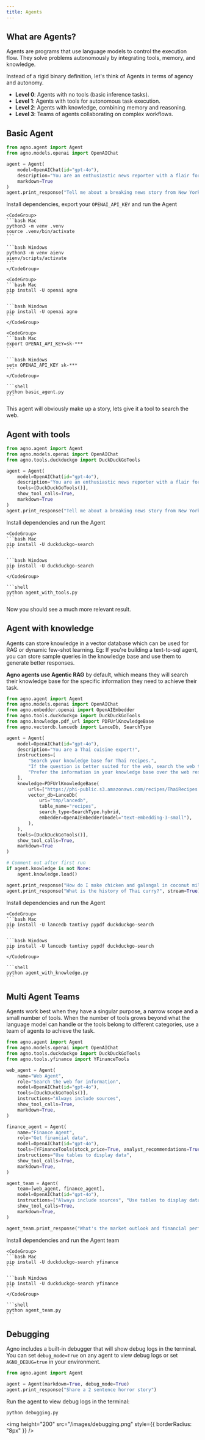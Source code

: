 ```yaml
---
title: Agents
---
```


## What are Agents?

Agents are programs that use language models to control the execution flow. They solve problems autonomously by integrating tools, memory, and knowledge.

Instead of a rigid binary definition, let's think of Agents in terms of agency and autonomy.

- **Level 0**: Agents with no tools (basic inference tasks).
- **Level 1**: Agents with tools for autonomous task execution.
- **Level 2**: Agents with knowledge, combining memory and reasoning.
- **Level 3**: Teams of agents collaborating on complex workflows.

## Basic Agent

```python basic_agent.py
from agno.agent import Agent
from agno.models.openai import OpenAIChat

agent = Agent(
    model=OpenAIChat(id="gpt-4o"),
    description="You are an enthusiastic news reporter with a flair for storytelling!",
    markdown=True
)
agent.print_response("Tell me about a breaking news story from New York.", stream=True)
```

Install dependencies, export your `OPENAI_API_KEY` and run the Agent

<Steps>
  <Step title="Setup your virtual environment">

    <CodeGroup>
    ```bash Mac
    python3 -m venv .venv
    source .venv/bin/activate
    ```

    ```bash Windows
    python3 -m venv aienv
    aienv/scripts/activate
    ```
    </CodeGroup>

  </Step>
  <Step title="Install dependencies">

    <CodeGroup>
    ```bash Mac
    pip install -U openai agno
    ```

    ```bash Windows
    pip install -U openai agno
    ```
    </CodeGroup>

  </Step>
  <Step title="Export your OpenAI key">

    <CodeGroup>
    ```bash Mac
    export OPENAI_API_KEY=sk-***
    ```

    ```bash Windows
    setx OPENAI_API_KEY sk-***
    ```
    </CodeGroup>

  </Step>
  <Step title="Run the agent">

    ```shell
    python basic_agent.py
    ```

  </Step>
</Steps>

This agent will obviously make up a story, lets give it a tool to search the web.

## Agent with tools

```python agent_with_tools.py
from agno.agent import Agent
from agno.models.openai import OpenAIChat
from agno.tools.duckduckgo import DuckDuckGoTools

agent = Agent(
    model=OpenAIChat(id="gpt-4o"),
    description="You are an enthusiastic news reporter with a flair for storytelling!",
    tools=[DuckDuckGoTools()],
    show_tool_calls=True,
    markdown=True
)
agent.print_response("Tell me about a breaking news story from New York.", stream=True)
```

Install dependencies and run the Agent

<Steps>
  <Step title="Install dependencies">

    <CodeGroup>
    ```bash Mac
    pip install -U duckduckgo-search
    ```

    ```bash Windows
    pip install -U duckduckgo-search
    ```
    </CodeGroup>

  </Step>
  <Step title="Run the agent">

    ```shell
    python agent_with_tools.py
    ```

  </Step>
</Steps>

Now you should see a much more relevant result.

## Agent with knowledge

Agents can store knowledge in a vector database which can be used for RAG or dynamic few-shot learning. Eg: If you're building a text-to-sql agent, you can store sample queries in the knowledge base and use them to generate better responses.

**Agno agents use Agentic RAG** by default, which means they will search their knowledge base for the specific information they need to achieve their task.

```python agent_with_knowledge.py
from agno.agent import Agent
from agno.models.openai import OpenAIChat
from agno.embedder.openai import OpenAIEmbedder
from agno.tools.duckduckgo import DuckDuckGoTools
from agno.knowledge.pdf_url import PDFUrlKnowledgeBase
from agno.vectordb.lancedb import LanceDb, SearchType

agent = Agent(
    model=OpenAIChat(id="gpt-4o"),
    description="You are a Thai cuisine expert!",
    instructions=[
        "Search your knowledge base for Thai recipes.",
        "If the question is better suited for the web, search the web to fill in gaps.",
        "Prefer the information in your knowledge base over the web results."
    ],
    knowledge=PDFUrlKnowledgeBase(
        urls=["https://phi-public.s3.amazonaws.com/recipes/ThaiRecipes.pdf"],
        vector_db=LanceDb(
            uri="tmp/lancedb",
            table_name="recipes",
            search_type=SearchType.hybrid,
            embedder=OpenAIEmbedder(model="text-embedding-3-small"),
        ),
    ),
    tools=[DuckDuckGoTools()],
    show_tool_calls=True,
    markdown=True
)

# Comment out after first run
if agent.knowledge is not None:
    agent.knowledge.load()

agent.print_response("How do I make chicken and galangal in coconut milk soup", stream=True)
agent.print_response("What is the history of Thai curry?", stream=True)
```

Install dependencies and run the Agent

<Steps>
  <Step title="Install dependencies">

    <CodeGroup>
    ```bash Mac
    pip install -U lancedb tantivy pypdf duckduckgo-search
    ```

    ```bash Windows
    pip install -U lancedb tantivy pypdf duckduckgo-search
    ```
    </CodeGroup>

  </Step>
  <Step title="Run the agent">

    ```shell
    python agent_with_knowledge.py
    ```

  </Step>
</Steps>

## Multi Agent Teams

Agents work best when they have a singular purpose, a narrow scope and a small number of tools. When the number of tools grows beyond what the language model can handle or the tools belong to different categories, use a team of agents to achieve the task.

```python agent_team.py
from agno.agent import Agent
from agno.models.openai import OpenAIChat
from agno.tools.duckduckgo import DuckDuckGoTools
from agno.tools.yfinance import YFinanceTools

web_agent = Agent(
    name="Web Agent",
    role="Search the web for information",
    model=OpenAIChat(id="gpt-4o"),
    tools=[DuckDuckGoTools()],
    instructions="Always include sources",
    show_tool_calls=True,
    markdown=True,
)

finance_agent = Agent(
    name="Finance Agent",
    role="Get financial data",
    model=OpenAIChat(id="gpt-4o"),
    tools=[YFinanceTools(stock_price=True, analyst_recommendations=True, company_info=True)],
    instructions="Use tables to display data",
    show_tool_calls=True,
    markdown=True,
)

agent_team = Agent(
    team=[web_agent, finance_agent],
    model=OpenAIChat(id="gpt-4o"),
    instructions=["Always include sources", "Use tables to display data"],
    show_tool_calls=True,
    markdown=True,
)

agent_team.print_response("What's the market outlook and financial performance of AI semiconductor companies?", stream=True)
```

Install dependencies and run the Agent team

<Steps>
  <Step title="Install dependencies">

    <CodeGroup>
    ```bash Mac
    pip install -U duckduckgo-search yfinance
    ```

    ```bash Windows
    pip install -U duckduckgo-search yfinance
    ```
    </CodeGroup>

  </Step>
  <Step title="Run the agent">

    ```shell
    python agent_team.py
    ```

  </Step>
</Steps>

## Debugging

Agno includes a built-in debugger that will show debug logs in the terminal. You can set `debug_mode=True` on any agent to view debug logs or set `AGNO_DEBUG=true` in your environment.

```python debugging.py
from agno.agent import Agent

agent = Agent(markdown=True, debug_mode=True)
agent.print_response("Share a 2 sentence horror story")
```

Run the agent to view debug logs in the terminal:

```shell
python debugging.py
```

<img height="200" src="/images/debugging.png" style={{ borderRadius: "8px" }} />

